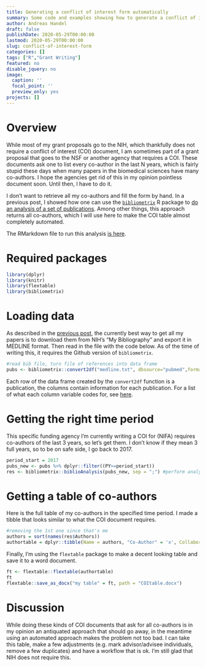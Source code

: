 ```yaml
---
title: Generating a conflict of interest form automatically
summary: Some code and examples showing how to generate a conflict of interest statement required by some funding agencies in an almost completely automated manner. 
author: Andreas Handel
draft: false
publishDate: 2020-05-29T00:00:00
lastmod: 2020-05-29T00:00:00
slug: conflict-of-interest-form
categories: []
tags: ["R","Grant Writing"]
featured: no
disable_jquery: no
image:
  caption: ''
  focal_point: ''
  preview_only: yes
projects: []
---
```


# Overview

While most of my grant proposals go to the NIH, which thankfully does not require a conflict of interest (COI) document, I am sometimes part of a grant proposal that goes to the NSF or another agency that requires a COI. These documents ask one to list every co-author in the last N years, which is fairly stupid these days when many papers in the biomedical sciences have many co-authors. I hope the agencies get rid of this in my opinion pointless document soon. Until then, I have to do it.

I don't want to retrieve all my co-authors and fill the form by hand. In a previous post, I showed how one can use the [`bibliometrix`](https://www.bibliometrix.org/) R package to [do an analysis of a set of publications](/post/publications-analysis-2/). Among other things, this approach returns all co-authors, which I will use here to make the COI table almost completely automated.

The RMarkdown file to run this analysis [is here](index.Rmd).

# Required packages

```r
library(dplyr)
library(knitr)
library(flextable)
library(bibliometrix)
```

# Loading data

As described in the [previous post](/post/publications-analysis-2/), the currently best way to get all my papers is to download them from NIH's "My Bibliography" and export it in MEDLINE format. Then read in the file with the code below. As of the time of writing this, it requires the Github version of `bibliometrix`.

```r
#read bib file, turn file of references into data frame
pubs <- bibliometrix::convert2df("medline.txt", dbsource="pubmed",format="pubmed") 
```

Each row of the data frame created by the `convert2df` function is a publication, the columns contain information for each publication. 
For a list of what each column variable codes for, see [here](https://cran.r-project.org/web/packages/bibliometrix/vignettes/bibliometrix-vignette.html).


# Getting the right time period

This specific funding agency I'm currently writing a COI for (NIFA) requires co-authors of the last 3 years, so let's get them. I don't know if they mean 3 full years, so to be on safe side, I go back to 2017.

```r
period_start = 2017
pubs_new <- pubs %>% dplyr::filter((PY>=period_start))
res <- bibliometrix::biblioAnalysis(pubs_new, sep = ";") #perform analysis
```


# Getting a table of co-authors

Here is the full table of my co-authors in the specified time period.
I made a tibble that looks similar to what the COI document requires.

```r
#removing the 1st one since that's me
authors = sort(names(res$Authors)) 
authortable = dplyr::tibble(Name = authors, "Co-Author" = 'x', Collaborator = '', 'Advisees/Advisors' = '', 'Other – Specify Nature' = '')

```

Finally, I'm using the `flextable` package to make a decent looking table and save it to a word document.

```r
ft <- flextable::flextable(authortable)
ft
flextable::save_as_docx("my table" = ft, path = "COItable.docx")
```

# Discussion

While doing these kinds of COI documents that ask for all co-authors is in my opinion an antiquated approach that should go away, in the meantime using an automated approach makes the problem not too bad. I can take this table, make a few adjustments (e.g. mark advisor/advisee individuals, remove a few duplicates) and have a workflow that is ok. I'm still glad that NIH does not require this.






